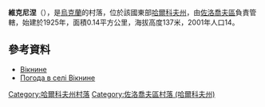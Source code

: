 {{coord|50|10|35|N|35|54|19|E|scale:100000_region:UA|display=title}}

'''維克尼涅'''（{{lang-uk|Вікнине}}），是[[烏克蘭|烏克蘭]]的村落，位於該國東部[[哈爾科夫州|哈爾科夫州]]，由[[佐洛喬夫區_(哈爾科夫州)|佐洛喬夫區]]負責管轄，始建於1925年，面積0.14平方公里，海拔高度137米，2001年人口14。

==參考資料==
*[http://w1.c1.rada.gov.ua/pls/z7502/A005?rdat1=09.01.2009&rf7571=33161 Вікнине]{{dead link|date=2018年4月 |bot=InternetArchiveBot |fix-attempted=yes }}
* [http://weather.in.ua/ua/har'kovskaja/3904 Погода в селі Вікнине] {{Wayback|url=http://weather.in.ua/ua/har'kovskaja/3904 |date=20160323025002 }}

{{DEFAULTSORT:Вікнине}}
[[Category:哈爾科夫州村落|Category:哈爾科夫州村落]]
[[Category:佐洛喬夫區村落_(哈爾科夫州)|Category:佐洛喬夫區村落 (哈爾科夫州)]]


{{Kharkiv-geo-stub}}